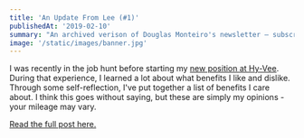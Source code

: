 ```yaml
---
title: 'An Update From Lee (#1)'
publishedAt: '2019-02-10'
summary: "An archived verison of Douglas Monteiro's newsletter – subscribe to get early access."
image: '/static/images/banner.jpg'
---
```


I was recently in the job hunt before starting my [new position at Hy-Vee](/blog/joining-hy-vee).
During that experience, I learned a lot about what benefits I like and dislike.
Through some self-reflection, I've put together a list of benefits I care about.
I think this goes without saying, but these are simply my opinions - your mileage may vary.

[Read the full post here.](/blog/benefits-i-care-about-in-2019)
